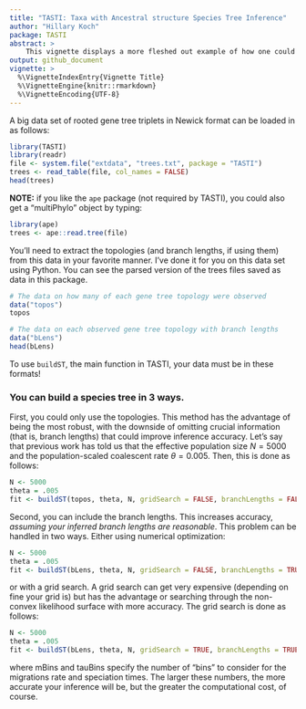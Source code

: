 ```yaml
---
title: "TASTI: Taxa with Ancestral structure Species Tree Inference"
author: "Hillary Koch"
package: TASTI
abstract: >
    This vignette displays a more fleshed out example of how one could use the TASTI package to make species tree inference from a collection of input gene trees. It is not recommended that one run this code on their own computer locally as it can get expensive. However, all results have been computed and will be displayed here.
output: github_document
vignette: > 
  %\VignetteIndexEntry{Vignette Title}
  %\VignetteEngine{knitr::rmarkdown}
  %\VignetteEncoding{UTF-8}  
---
```


A big data set of rooted gene tree triplets in Newick format can be loaded in as follows:

```r
library(TASTI)
library(readr)
file <- system.file("extdata", "trees.txt", package = "TASTI")
trees <- read_table(file, col_names = FALSE)
head(trees)
```

**NOTE:** if you like the $\texttt{ape}$ package (not required by TASTI), you could also get a "multiPhylo" object by typing:

```r
library(ape)
trees <- ape::read.tree(file)
```

You'll need to extract the topologies (and branch lengths, if using them) from this data in your favorite manner. I've done it for you on this data set using Python. You can see the parsed version of the trees files saved as data in this package.

```r
# The data on how many of each gene tree topology were observed
data("topos")
topos
```

```r
# The data on each observed gene tree topology with branch lengths
data("bLens")
head(bLens)
```

To use $\texttt{buildST}$, the main function in TASTI, your data must be in these formats!

### You can build a species tree in 3 ways.

First, you could only use the topologies. This method has the advantage of being the most robust, with the downside of omitting crucial information (that is, branch lengths) that could improve inference accuracy. Let's say that previous work has told us that the effective population size $N=5000$ and the population-scaled coalescent rate $\theta = 0.005$. Then, this is done as follows:

```r
N <- 5000
theta = .005
fit <- buildST(topos, theta, N, gridSearch = FALSE, branchLengths = FALSE)
```

Second, you can include the branch lengths. This increases accuracy, *assuming your inferred branch lengths are reasonable*. This problem can be handled in two ways. Either using numerical optimization:

```r
N <- 5000
theta = .005
fit <- buildST(bLens, theta, N, gridSearch = FALSE, branchLengths = TRUE)
```

or with a grid search. A grid search can get very expensive (depending on fine your grid is) but has the advantage or searching through the non-convex likelihood surface with more accuracy. The grid search is done as follows:

```r
N <- 5000
theta = .005
fit <- buildST(bLens, theta, N, gridSearch = TRUE, branchLengths = TRUE, mBins = 20, tauBins = 20)
```

where mBins and tauBins specify the number of "bins" to consider for the migrations rate and speciation times. The larger these numbers, the more accurate your inference will be, but the greater the computational cost, of course.

